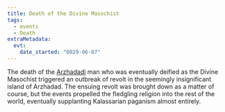 ```yaml
---
title: Death of the Divine Masochist
tags:
  - events
  - Death
extraMetadata:
  evt:
    date_started: "0029-06-07"
---
```


The death of the [Arzhadadi](../ethnicities/arzhadadi.mdx) man who was
eventually deified as the Divine Masochist triggered an outbreak of revolt in
the seemingly insignificant island of Arzhadad. The ensuing revolt was brought
down as a matter of course, but the events propelled the fledgling religion into
the rest of the world, eventually supplanting Kalassarian paganism almost
entirely.
